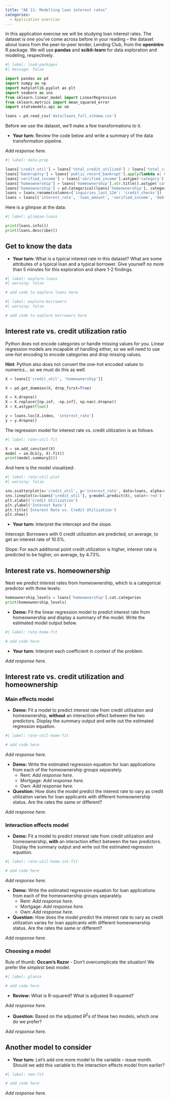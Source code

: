 ```yaml
---
title: "AE 11: Modelling loan interest rates"
categories: 
  - Application exercise
---
```


In this application exercise we will be studying loan interest rates.
The dataset is one you've come across before in your reading -- the dataset about loans from the peer-to-peer lender, Lending Club, from the **openintro** R package.
We will use **pandas** and **scikit-learn** for data exploration and modeling, respectively.

```python
#| label: load-packages
#| message: false

import pandas as pd
import numpy as np
import matplotlib.pyplot as plt
import seaborn as sns
from sklearn.linear_model import LinearRegression
from sklearn.metrics import mean_squared_error
import statsmodels.api as sm

loans = pd.read_csv('data/loans_full_schema.csv')
```

Before we use the dataset, we'll make a few transformations to it.

-   **Your turn:** Review the code below and write a summary of the data transformation pipeline.

*Add response here.*

```python
#| label: data-prep

loans['credit_util'] = loans['total_credit_utilized'] / loans['total_credit_limit']
loans['bankruptcy'] = loans['public_record_bankrupt'].apply(lambda x: 0 if x == 0 else 1).astype('category')
loans['verified_income'] = loans['verified_income'].astype('category')
loans['homeownership'] = loans['homeownership'].str.title().astype('category')
loans['homeownership'] = pd.Categorical(loans['homeownership'], categories=["Rent", "Mortgage", "Own"], ordered=True)
loans = loans.rename(columns={'inquiries_last_12m': 'credit_checks'})
loans = loans[['interest_rate', 'loan_amount', 'verified_income', 'debt_to_income', 'credit_util', 'bankruptcy', 'term', 'credit_checks', 'issue_month', 'homeownership']]

```

Here is a glimpse at the data:

```python
#| label: glimpse-loans

print(loans.info())
print(loans.describe())
```

## Get to know the data

-   **Your turn:** What is a typical interest rate in this dataset? What are some attributes of a typical loan and a typical borrower. Give yourself no more than 5 minutes for this exploration and share 1-2 findings.

```python
#| label: explore-loans
#| warning: false

# add code to explore loans here
```

```python
#| label: explore-borrowers
#| warning: false

# add code to explore borrowers here
```

## Interest rate vs. credit utilization ratio

Python does not encode categories or handle missing values for you.
Linear regression models are incapable of handling either, so we will need to use one-hot encoding to encode categories and drop missing values.

**Hint**: Python also does not convert the one-hot encoded values to numerics...
so we must do this as well.

```python
X = loans[['credit_util', 'homeownership']]

X = pd.get_dummies(X, drop_first=True)

X = X.dropna()
X = X.replace([np.inf, -np.inf], np.nan).dropna()
X = X.astype(float)

y = loans.loc[X.index, 'interest_rate']
y = y.dropna()
```

The regression model for interest rate vs. credit utilization is as follows.

```python
#| label: rate-util-fit

X = sm.add_constant(X)
model = sm.OLS(y, X).fit()
print(model.summary2())
```

And here is the model visualized:

```python
#| label: rate-util-plot
#| warning: false

sns.scatterplot(x='credit_util', y='interest_rate', data=loans, alpha=0.5)
sns.lineplot(x=loans['credit_util'], y=model.predict(X), color='red')
plt.xlabel('Credit Utilization')
plt.ylabel('Interest Rate')
plt.title('Interest Rate vs. Credit Utilization')
plt.show()
```

-   **Your turn:** Interpret the intercept and the slope.

Intercept: Borrowers with 0 credit utilization are predicted, on average, to get an interest rate of 10.5%.

Slope: For each additional point credit utilization is higher, interest rate is predicted to be higher, on average, by 4.73%.

## Interest rate vs. homeownership

Next we predict interest rates from homeownership, which is a categorical predictor with three levels:

```python
homeownership_levels = loans['homeownership'].cat.categories
print(homeownership_levels)
```

-   **Demo:** Fit the linear regression model to predict interest rate from homeownership and display a summary of the model. Write the estimated model output below.

```python
#| label: rate-home-fit

# add code here
```

-   **Your turn:** Interpret each coefficient in context of the problem.

*Add response here.*

## Interest rate vs. credit utilization and homeownership

### Main effects model

-   **Demo:** Fit a model to predict interest rate from credit utilization and homeownership, **without** an interaction effect between the two predictors. Display the summary output and write out the estimated regression equation.

```python
#| label: rate-util-home-fit

# add code here
```

*Add response here.*

-   **Demo:** Write the estimated regression equation for loan applications from each of the homeownership groups separately.
    -   Rent: *Add response here.*
    -   Mortgage: *Add response here.*
    -   Own: *Add response here.*
-   **Question:** How does the model predict the interest rate to vary as credit utilization varies for loan applicants with different homeownership status. Are the rates the same or different?

*Add response here.*

### Interaction effects model

-   **Demo:** Fit a model to predict interest rate from credit utilization and homeownership, **with** an interaction effect between the two predictors. Display the summary output and write out the estimated regression equation.

```python
#| label: rate-util-home-int-fit

# add code here
```

*Add response here.*

-   **Demo:** Write the estimated regression equation for loan applications from each of the homeownership groups separately.
    -   Rent: *Add response here.*
    -   Mortgage: *Add response here.*
    -   Own: *Add response here.*
-   **Question:** How does the model predict the interest rate to vary as credit utilization varies for loan applicants with different homeownership status. Are the rates the same or different?

*Add response here.*

### Choosing a model

Rule of thumb: **Occam's Razor** - Don't overcomplicate the situation!
We prefer the *simplest* best model.

```python
#| label: glance

# add code here
```

-   **Review:** What is R-squared? What is adjusted R-squared?

*Add response here.*

-   **Question:** Based on the adjusted $R^2$s of these two models, which one do we prefer?

*Add response here.*

## Another model to consider

-   **Your turn:** Let's add one more model to the variable -- issue month. Should we add this variable to the interaction effects model from earlier?

```python
#| label: new-fit

# add code here
```

*Add response here.*

